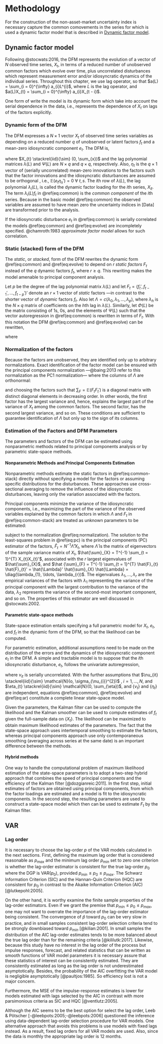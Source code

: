 # Methodology {#methodology}

For the construction of the non-asset-market uncertainty index is necessary capture the common comovements in the series for which is used a dynamic factor model that is described in [Dynamic factor model]. 

## Dynamic factor model {#dynamic-factor-model}

Following @stocwats:2016, the DFM represents the evolution of a vector of $N$ observed time series, $X_{t}$, in terms of a reduced number of unobserved common factors which evolve over time, plus uncorrelated disturbances which represent measurement error and/or idiosyncratic dynamics of the individual series. Throughout this chapter, we use lag operator, so that $a(L) = \sum_{i = 0}^{\infty} a_{i}L^{i}$, where $L$ is the lag operator, and $a(L)X_{t} = \sum_{i = 0}^{\infty} a_{i}X_{t - i}$.

One form of write the model is its dynamic form which take into account the serial dependence in the data, i.e., represents the dependence of $X_{t}$ on lags of the factors explicitly.

### Dynamic form of the DFM

The DFM expresses a $N \times 1$ vector $X_{t}$ of observed time series variables as depending on a reduced number $q$ of unobserved or latent factors $f_{t}$ and a mean-zero idiosyncratic component $e_{t}$. The DFM is,

\begin{eqnarray}
  X_{t} & = & \lambda (L) f_{t} + e_{t} (\#eq:common)
  \\
  f_{t} & = & \Psi (L) f_{t} + \eta_{t} (\#eq:evolve)
\end{eqnarray}

where $X_{t} \stackrel{iid}{\sim} (0, \sum_{x})$ and the lag polynomial matrices $\lambda(L)$ and $\Psi(L)$ are $N \times q$ and $q \times q$, respectively. Also, $\eta_{t}$ is the $q \times 1$ vector of (serially uncorrelated) mean-zero innovations to the factors such that the factor innovations and the idiosyncratic disturbances are assumed to be orthogonal , i.e., $\mathbb{E}(e_{t}\eta_{s}') = 0 ~ \forall ~ t, s$. The $i$th row of $\lambda(L)$, the lag polynomial $\lambda_{i}(L)$, is called the dynamic factor loading for the $i$th series, $X_{it}$. The term $\lambda_{i}(L)f_{t}$ in \@ref(eq:common) is the *common component* of the $i$th series. Because in the basic model \@ref(eq:common) the observed variables are assumed to have mean zero the uncertainty indices in [Data] are transformed prior to the analysis.

If the idiosyncratic disturbance $e_{t}$ in \@ref(eq:common) is serially correlated the models \@ref(eq:common) and \@ref(eq:evolve) are incompletely specified. @chamroth:1983 *approximate factor model* allows for such correlation.

### Static (stacked) form of the DFM

The *static*, or *stacked*, form of the DFM rewrites the dynamic form \@ref(eq:common) and \@ref(eq:evolve) to depend on $r$ *static factors* $F_{t}$ instead of the $q$ dynamic factors $f_{t}$, where $r \geq q$. This rewriting makes the model amenable to principal component analysis.

Let $p$ be the degree of the lag polynomial matrix $\lambda(L)$ and let $F_{t} = (f_{t}', f_{t - 1}', \ldots, f_{t - p}')'$ denote an $r \times 1$ vector of *static* factors ---in contrast to the shorter vector of *dynamic* factors $f_{t}$. Also let $\Lambda = c(\lambda_{0}, \lambda_{1}, \ldots, \lambda_{p})$, where $\lambda_{h}$ is the $N \times q$ matrix of coefficients on the $h$th lag in $\lambda(L)$. Similarly, let $\Phi(L)$ be the matrix consisting of $1$s, $0$s, and the elements of $\Psi(L)$ such that the vector autoregression in \@ref(eq:common) is rewritten in terms of $F_{t}$. With this notation the DFM \@ref(eq:common) and \@ref(eq:evolve) can be rewritten, 

\begin{eqnarray}
  X_{t} & = & \Lambda F_{t} + e_{t} (\#eq:common-stack)
  \\
  F_{t} & = & \Phi(L) F_{t - 1} + G \eta_{t} (\#eq:evolve-stack) 
\end{eqnarray}

where 

\begin{equation*}
  \Phi = 
  \begin{bmatrix}
    \Psi_{1} & \Psi_{2} & \ldots & \Psi_{p} & \Psi_{p + 1} \\
    I_{q} & 0 & \ldots & 0 & 0 \\
    0 & I_{q} & \ldots & 0 & 0 \\
    \vdots & \vdots & \ddots & \vdots & \vdots \\
    0 & 0 & \ldots & I_{q} & 0
  \end{bmatrix}_{r \times r} \qquad
  \text{and} \qquad
  G = 
  \begin{bmatrix}
    I_{q} \\
    0
  \end{bmatrix}_{r \times q}
\end{equation*}

### Normalization of the factors

Because the factors are unobserved, they are identified only up to arbitrary normalizations. Exact identification of the factor model can be ensured with the principal components normalization ---@baing:2013 refer to this normalization as the PC1 normalization--- where the columns of $\Lambda$ are orthonormal:

\begin{equation}
  N^{-1} \Lambda' \Lambda = I_{r} (\#eq:normalization)
\end{equation}

and choosing the factors such that $\sum_{F} = \mathbb{E}(F_{t}F_{t}')$ is a diagonal matrix with distinct diagonal elements in decreasing order. In other words, the first factor has the largest variance and, hence, explains the largest part of the variance of $X_{t}$ among the common factors. The second factor, has the second largest variance, and so on. These conditions are sufficient to guarantee identification of $\Lambda$ but only up to the sign of its columns.

### Estimation of the Factors and DFM Parameters

The parameters and factors of the DFM can be estimated using nonparametric methods related to principal components analysis or by parametric state-space methods.

#### Nonparametric Methods and Principal Components Estimation

Nonparametric methods estimate the static factors in \@ref(eq:common-stack) directly without specifying a model for the factors or assuming specific distributions for the disturbances. These approaches use cross-sectional averaging to remove the influence of the idiosyncratic disturbances, leaving only the variation associated with the factors.

Principal components minimize the variance of the idiosyncratic components, i.e., maximizing the part of the variance of the observed variables explained by the common factors in which $\Lambda$ and $F_{t}$ in \@ref(eq:common-stack) are treated as unknown parameters to be estimated:

\begin{equation}
  \min_{F_{1}, \ldots, F_{T}, \Lambda} V_{r}(\Lambda, F), \text{where } V_{r}(\Lambda, F) = \frac{1}{NT} \sum_{t = 1}^{T} (X_{t} - \Lambda F_{t})'(X_{t} - \Lambda F_{t}) (\#eq:pc)
\end{equation}

subject to the normalization \@ref(eq:normalization). The solution to the least-squares problem in \@ref(eq:pc) is the principal components (PC) estimator of the factors, $\hat{F}_{t} = N^{-1} \hat{\Lambda}' X_{t}$, where $\hat{\Lambda}$ is the matrix of eigenvectors of the sample variance matrix of $X_{t}$, $\hat{\sum}_{X} = T^{-1} \sum_{t = 1}^{T} X_{t}X_{t}'$, associated with the $r$ largest eigenvalues of $\hat{\sum}_{X}$, and $\hat
{\sum}_{F} = T^{-1} \sum_{t = 1}^{T} \hat{F}_{t} \hat{F}_{t}' = \hat{\Lambda}' \hat{\sum}_{X} \hat{\Lambda} = \diag(\lambda_{1}, \ldots, \lambda_{r})$. The eigenvalues $\lambda_{1}, \ldots, \lambda_{r}$ are the empirical variances of the factors with $\lambda_{1}$ representing the variance of the principal component with the largest contribution to the variance of the data, $\lambda_{2}$ represents the variance of the second-most important component, and so on. The properties of this estimator are well discussed in @stocwats:2002.

#### Parametric state-space methods

State-space estimation entails specifying a full parametric model for $X_{t}$, $e_{t}$, and $f_{t}$ in the dynamic form of the DFM, so that the likelihood can be computed.

For parametric estimation, additional assumptions need to be made on the distribution of the errors and the dynamics of the idiosyncratic component $e_{t}$ in the DFM. A simple and tractable model is to suppose that the $i$th idiosyncratic disturbance, $e_{t}$, follows the univariate autoregression, 

\begin{equation}
  e_{it} = \delta_{i} (L) e_{it - 1} + \nu_{it} (\#eq:ar)
\end{equation}

where $\nu_{it}$ is serially uncorrelated. With the further assumptions that $\nu_{it} \stackrel{iid}{\sim} \mathcal{N}(o, \sigma_{\nu_{i}}^{2})$ , $i = 1, \ldots, N$, and $\eta_{t} \stackrel{iid}{\sim} \mathcal{N}(0, \sum_{\eta})$, and $\{\nu_{t}\}$ and $\{\eta_{t}\}$ are independent, equations \@ref(eq:common), \@ref(eq:evolve) and \@ref(eq:ar) constitute a complete linear state-space model.

Given the parameters, the Kalman filter can be used to compute the likelihood and the Kalman smoother can be used to compute estimates of $f_{t}$ given the full-sample data on $\{X_{t}\}$. The likelihood can be maximized to obtain maximum likelihood estimates of the parameters. The fact that the state-space approach uses intertemporal smoothing to estimate the factors, whereas principal components approach use only contemporaneous smoothing (averaging across series at the same date) is an important difference between the methods.

#### Hybrid methods

One way to handle the computational problem of maximum likelihood estimation of the state-space parameters is to adopt a two-step hybrid approach that combines the speed of principal components and the efficiency of the Kalman filter [@dozgianreic:2011]. In the first step, initial estimates of factors are obtained using principal components, from which the factor loadings are estimated and a model is fit to the idiosyncratic components. In the second step, the resulting parameters are used to construct a state-space model which then can be used to estimate $F_{t}$ by the Kalman filter.

## VAR {#var}

### Lag order {#lag-order}

It is necessary to choose the lag-order $p$ of the VAR models calculated in the next sections. First, defining the maximum lag order that is considered reasonable as $p_{max}$ and the minimum lag order $p_{min}$ set to zero one criterion is whether the lag-order estimator is consistent for the true lag-order $p_{0}$ where the DGP is VAR($p_{0}$), provided $p_{min} \leq p_{0} \leq p_{max}$. The Schwarz Information Criterion (SIC) and the Hannan-Quin Criterion (HQC) are consistent for $p_{0}$ in contrast to the Akaike Information Criterion (AIC) [@lutkepohl:2005]. 

On the other hand, it is worthy examine the finite sample properties of the lag-order estimators. Even if we grant the premise that $p_{min} \leq p_{0} \leq p_{max}$, one may not want to overrate the importance of the lag-order estimator being consistent. The convergence of $\hat{p}$ toward $p_{0}$ can be very slow in practice, and in small samples consistent lag-order selection criteria tend to be strongly downbiased toward $p_{min}$ [@kilian:2001]. In small samples the distribution of the AIC lag-order estimates tends to be more balanced about the true lag order than for the remaining criteria [@kililutk:2017]. Likewise, because this study have no interest in the lag order of the process but impulse responses, forecast, and related statistics that can be written as smooth functions of VAR model parameters it is necessary assure that these statistics of interest can be consistently estimated. They are consistently estimated as long as the lag order is not underestimated asymptotically. Besides, the probability of the AIC overfitting the VAR model is negligible asymptotically [@paultjos:1985]. So efficiency lost is not a major concern.

Furthermore, the MSE of the impulse-response estimates is lower for models estimated with lags selected by the AIC in contrast with more parsimonious criteria as SIC and HQC [@ventlutz:2005]. 

<!--  as it is the most reliable estimator of $p_{0}$ compared with other information criteria [@gonzpita:2002]. -->

Although the AIC seems to be the best option for select the lag order, Leeb \& Pötscher [-@leebpots:2005;-@leebpots:2006] questioned the inference using data-dependent lag-order selection procedure for VAR models. One alternative approach that avoids this problems is use models with fixed lags instead. As a result, fixed lag orders for all VAR models are used. Also, since the data is monthly the appropriate lag order is 12 months.
